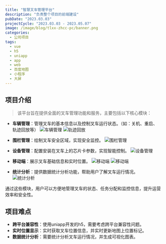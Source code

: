 ```yaml
---
title: "智慧叉车管理平台"
description: "负责整个项目的前端建设"
pubDate: "2023.03.03"
projectCycle: "2023.03.03 - 2023.05.07"
image: /image/blog/tlxx-zhcc-pc/banner.png
categories:
  - 公司项目
tags:
  - vue
  - h5
  - uniapp
  - app
  - web
  - 百度地图
  - 小程序
  - 大屏
---
```

## 项目介绍

> 该平台旨在提供全面的叉车管理功能和服务，主要包括以下核心模块：

- **车辆管理**：管理叉车的基本信息以及控制叉车运行状态。（如：关机、重启、轨迹回放等）
![车辆管理](/image/blog/tlxx-zhcc-pc/car.png)
![轨迹回放](/image/blog/tlxx-zhcc-pc/trackPlayback.png)

- **围栏管理**：绘制叉车安全区域，实现安全监控。
![围栏管理](/image/blog/tlxx-zhcc-pc/area.png)

- **设备管理**：配置安装在叉车上的芯片卡参数，实现智能控制。
![设备管理](/image/blog/tlxx-zhcc-pc/device.png)

- **移动端**：展示叉车基础信息和实时位置。
![移动端](/image/blog/tlxx-zhcc-pc/monitor-h5.png)
![移动端](/image/blog/tlxx-zhcc-pc/h5.png)

- **统计分析**：提供数据统计分析功能，帮助用户了解叉车运行情况。
![统计分析](/image/blog/tlxx-zhcc-pc/statistics-h5.png)

通过这些模块，用户可以方便地管理叉车的状态、任务分配和监控信息，提升运营效率和安全性。

## 项目难点

- **跨平台兼容性**：使用uniapp开发的h5，需要考虑跨平台兼容性问题。
- **实时位置显示**：实时获取叉车位置信息，并实时更新地图上位置标记。
- **数据统计分析**：需要统计分析叉车运行情况，并生成可视化图表。

